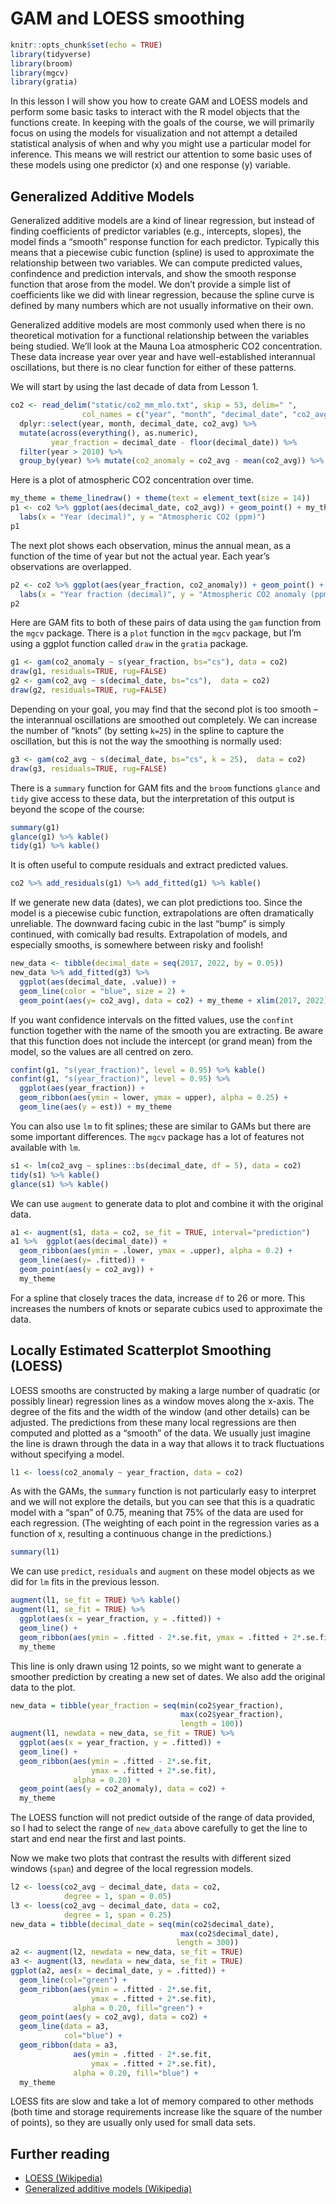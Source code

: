 # GAM and LOESS smoothing {#smoothing}

```r
knitr::opts_chunk$set(echo = TRUE)
library(tidyverse)
library(broom)
library(mgcv)
library(gratia)
```


In this lesson I will show you how to create GAM and LOESS models and perform some basic tasks to interact with the R model objects that the functions create. In keeping with the goals of the course, we will primarily focus on using the models for visualization and not attempt a detailed statistical analysis of when and why you might use a particular model for inference. This means we will restrict our attention to some basic uses of these models using one predictor (x) and one response (y) variable.

## Generalized Additive Models

Generalized additive models are a kind of linear regression, but instead of finding coefficients of predictor variables (e.g., intercepts, slopes), the model finds a "smooth" response function for each predictor. Typically this means that a piecewise cubic function (spline) is used to approximate the relationship between two variables. We can compute predicted values, confindence and prediction intervals, and show the smooth response function that arose from the model. We don't provide a simple list of coefficients like we did with linear regression, because the spline curve is defined by many numbers which are not usually informative on their own.

Generalized additive models are most commonly used when there is no theoretical motivation for a functional relationship between the variables being studied. We'll look at the Mauna Loa atmospheric CO2 concentration. These data increase year over year and have well-established interannual oscillations, but there is no clear function for either of these patterns.

We will start by using the last decade of data from Lesson 1.

```r
co2 <- read_delim("static/co2_mm_mlo.txt", skip = 53, delim=" ",
                col_names = c("year", "month", "decimal_date", "co2_avg", NA, NA, NA, NA)) %>%
  dplyr::select(year, month, decimal_date, co2_avg) %>%
  mutate(across(everything(), as.numeric),
         year_fraction = decimal_date - floor(decimal_date)) %>%
  filter(year > 2010) %>%
  group_by(year) %>% mutate(co2_anomaly = co2_avg - mean(co2_avg)) %>% ungroup()
```

Here is a plot of atmospheric CO2 concentration over time.

```r
my_theme = theme_linedraw() + theme(text = element_text(size = 14))
p1 <- co2 %>% ggplot(aes(decimal_date, co2_avg)) + geom_point() + my_theme +
  labs(x = "Year (decimal)", y = "Atmospheric CO2 (ppm)")
p1
```

The next plot shows each observation, minus the annual mean, as a function of the time of year but not the actual year. Each year's observations are overlapped.

```r
p2 <- co2 %>% ggplot(aes(year_fraction, co2_anomaly)) + geom_point() + my_theme +
  labs(x = "Year fraction (decimal)", y = "Atmospheric CO2 anomaly (ppm)")
p2
```

Here are GAM fits to both of these pairs of data using the `gam` function from the `mgcv` package. 
There is a `plot` function in the `mgcv` package, but I'm using a ggplot function called `draw` in the `gratia` package.

```r
g1 <- gam(co2_anomaly ~ s(year_fraction, bs="cs"), data = co2)
draw(g1, residuals=TRUE, rug=FALSE)
g2 <- gam(co2_avg ~ s(decimal_date, bs="cs"),  data = co2)
draw(g2, residuals=TRUE, rug=FALSE) 
```

Depending on your goal, you may find that the second plot is too smooth -- the interannual oscillations are smoothed out completely. We can increase the number of "knots" (by setting `k=25`) in the spline to capture the oscillation, but this is not the way the smoothing is normally used:

```r
g3 <- gam(co2_avg ~ s(decimal_date, bs="cs", k = 25),  data = co2)
draw(g3, residuals=TRUE, rug=FALSE) 
```

There is a `summary` function for GAM fits and the `broom` functions `glance` and `tidy` give access to these data, but the interpretation of this output is beyond the scope of the course:

```r
summary(g1)
glance(g1) %>% kable()
tidy(g1) %>% kable()
```

It is often useful to compute residuals and extract predicted values.

```r
co2 %>% add_residuals(g1) %>% add_fitted(g1) %>% kable() 
```

If we generate new data (dates), we can plot predictions too. Since the model is a piecewise cubic function, extrapolations are often dramatically unreliable. The downward facing cubic in the last "bump" is simply continued, with comically bad results. Extrapolation of models, and especially smooths, is somewhere between risky and foolish!

```r
new_data <- tibble(decimal_date = seq(2017, 2022, by = 0.05))
new_data %>% add_fitted(g3) %>%
  ggplot(aes(decimal_date, .value)) + 
  geom_line(color = "blue", size = 2) +
  geom_point(aes(y= co2_avg), data = co2) + my_theme + xlim(2017, 2022)
```

If you want confidence intervals on the fitted values, use the `confint` function together with the name of the smooth you are extracting.  Be aware that this function does not include the intercept (or grand mean) from the model, so the values are all centred on zero.

```r
confint(g1, "s(year_fraction)", level = 0.95) %>% kable()
confint(g1, "s(year_fraction)", level = 0.95) %>% 
  ggplot(aes(year_fraction)) + 
  geom_ribbon(aes(ymin = lower, ymax = upper), alpha = 0.25) + 
  geom_line(aes(y = est)) + my_theme
```

You can also use `lm` to fit splines; these are similar to GAMs but there are some important differences. The `mgcv` package has a lot of features not available with `lm`.

```r
s1 <- lm(co2_avg ~ splines::bs(decimal_date, df = 5), data = co2)
tidy(s1) %>% kable()
glance(s1) %>% kable()
```
We can use `augment` to generate data to plot and combine it with the original data.

```r
a1 <- augment(s1, data = co2, se_fit = TRUE, interval="prediction") 
a1 %>%  ggplot(aes(decimal_date)) + 
  geom_ribbon(aes(ymin = .lower, ymax = .upper), alpha = 0.2) + 
  geom_line(aes(y= .fitted)) +
  geom_point(aes(y = co2_avg)) + 
  my_theme
```

For a spline that closely traces the data, increase `df` to 26 or more. This increases the numbers of knots or separate cubics used to approximate the data.

## Locally Estimated Scatterplot Smoothing (LOESS)

LOESS smooths are constructed by making a large number of quadratic (or possibly linear) regression lines as a window moves along the x-axis. The degree of the fits and the width of the window (and other details) can be adjusted. The predictions from these many local regressions are then computed and plotted as a "smooth" of the data. We usually just imagine the line is drawn through the data in a way that allows it to track fluctuations without specifying a model.

```r
l1 <- loess(co2_anomaly ~ year_fraction, data = co2)
```

As with the GAMs, the `summary` function is not particularly easy to interpret and we will not explore the details, but you can see that this is a quadratic model with a "span" of 0.75, meaning that 75% of the data are used for each regression. (The weighting of each point in the regression varies as a function of x, resulting a continuous change in the predictions.)

```r
summary(l1)
```


We can use `predict`, `residuals` and `augment` on these model objects as we did for `lm` fits in the previous lesson.

```r
augment(l1, se_fit = TRUE) %>% kable()
augment(l1, se_fit = TRUE) %>%
  ggplot(aes(x = year_fraction, y = .fitted)) + 
  geom_line() + 
  geom_ribbon(aes(ymin = .fitted - 2*.se.fit, ymax = .fitted + 2*.se.fit), alpha = 0.20) + 
  my_theme
```

This line is only drawn using 12 points, so we might want to generate a smoother prediction by creating a new set of dates. We also add the original data to the plot.

```r
new_data = tibble(year_fraction = seq(min(co2$year_fraction), 
                                      max(co2$year_fraction),
                                      length = 100))
augment(l1, newdata = new_data, se_fit = TRUE) %>%
  ggplot(aes(x = year_fraction, y = .fitted)) + 
  geom_line() + 
  geom_ribbon(aes(ymin = .fitted - 2*.se.fit,
                  ymax = .fitted + 2*.se.fit), 
              alpha = 0.20) + 
  geom_point(aes(y = co2_anomaly), data = co2) +
  my_theme
```

The LOESS function will not predict outside of the range of data provided, so I had to select the range of `new_data` above carefully to get the line to start and end near the first and last points.

Now we make two plots that contrast the results with different sized windows (`span`) and degree of the local regression models.

```r
l2 <- loess(co2_avg ~ decimal_date, data = co2, 
            degree = 1, span = 0.05)
l3 <- loess(co2_avg ~ decimal_date, data = co2, 
            degree = 1, span = 0.25)
new_data = tibble(decimal_date = seq(min(co2$decimal_date), 
                                      max(co2$decimal_date),
                                     length = 300))
a2 <- augment(l2, newdata = new_data, se_fit = TRUE) 
a3 <- augment(l3, newdata = new_data, se_fit = TRUE) 
ggplot(a2, aes(x = decimal_date, y = .fitted)) + 
  geom_line(col="green") + 
  geom_ribbon(aes(ymin = .fitted - 2*.se.fit, 
                  ymax = .fitted + 2*.se.fit), 
              alpha = 0.20, fill="green") + 
  geom_point(aes(y = co2_avg), data = co2) +
  geom_line(data = a3, 
            col="blue") + 
  geom_ribbon(data = a3, 
              aes(ymin = .fitted - 2*.se.fit, 
                  ymax = .fitted + 2*.se.fit), 
              alpha = 0.20, fill="blue") + 
  my_theme
```

LOESS fits are slow and take a lot of memory compared to other methods (both time and storage requirements increase like the square of the number of points), so they are usually only used for small data sets.

## Further reading

* [LOESS (Wikipedia)](https://en.wikipedia.org/wiki/Local_regression)
* [Generalized additive models (Wikipedia)](https://en.wikipedia.org/wiki/Generalized_additive_model)
